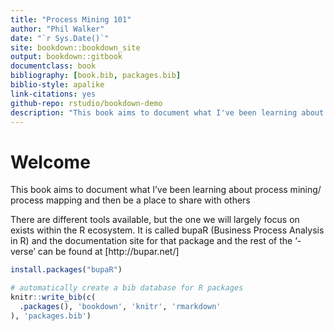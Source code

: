 ```yaml
--- 
title: "Process Mining 101"
author: "Phil Walker"
date: "`r Sys.Date()`"
site: bookdown::bookdown_site
output: bookdown::gitbook
documentclass: book
bibliography: [book.bib, packages.bib]
biblio-style: apalike
link-citations: yes
github-repo: rstudio/bookdown-demo
description: "This book aims to document what I've been learning about process mining/ process mapping and then be a place to share with others"
---
```


# Welcome

This book aims to document what I've been learning about process mining/ process mapping and then be a place to share with others

There are different tools available, but the one we will largely focus on exists within the R ecosystem. It is called bupaR (Business Process Analysis in R) and the documentation site for that package and the rest of the '-verse' can be found at [http://bupar.net/]

```r
install.packages("bupaR")

```


```r
# automatically create a bib database for R packages
knitr::write_bib(c(
  .packages(), 'bookdown', 'knitr', 'rmarkdown'
), 'packages.bib')
```
